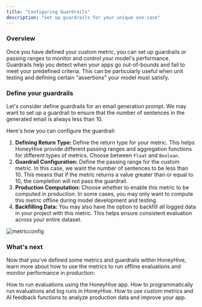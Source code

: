 ```yaml
---
title: "Configuring Guardrails"
description: "Set up guardrails for your unique use-case"
---
```


### Overview

Once you have defined your custom metric, you can set up guardrails or passing ranges to monitor and control your model's performance. Guardrails help you detect when your apps go out-of-bounds and fail to meet your predefined criteria. This can be particularly useful when unit testing and defining certain "assertions" your model must satisfy.

### Define your guardrails

Let's consider define guardrails for an email generation prompt. We may want to set up a guardrail to ensure that the number of sentences in the generated email is always less than 10. 

Here's how you can configure the guardrail:

1. **Defining Return Type:** Define the return type for your metric. This helps HoneyHive provide different passing ranges and aggregation functions for different types of metrics. Choose between `Float` and `Boolean`.
2. **Guardrail Configuration:** Define the passing range for the custom metric. In this case, we want the number of sentences to be less than 10. This means that if the metric returns a value greater than or equal to 10, the completion will not pass the guardrail.
3. **Production Computation:** Choose whether to enable this metric to be computed in production. In some cases, you may only want to compute this metric offline during model development and testing.
4. **Backfilling Data:** You may also have the option to backfill all logged data in your project with this metric. This helps ensure consistent evaluation across your entire dataset.

![metricconfig](/images/metricconfig.png)

### What's next

Now that you've defined some metrics and guardrails within HoneyHive, learn more about how to use the metrics to run offline evaluations and monitor performance in production:

<CardGroup>
  <Card title="Running Evaluations in HoneyHive" icon="flask-vial" href="/metrics-custom">
    How to run evaluations using the HoneyHive app.
  </Card>
  <Card title="Logging Evaluation Runs via the SDK" icon="rectangle-terminal" href="/metrics-guardrails">
    How to programmatically run evaluations and log runs in HoneyHive.
  </Card>
</CardGroup>
<CardGroup cols={1}>
  <Card title="Monitoring custom metrics in production" icon="chart-mixed" href="/monitoring">
    How to use custom metrics and AI feedback functions to analyze production data and improve your app.
  </Card>
</CardGroup>